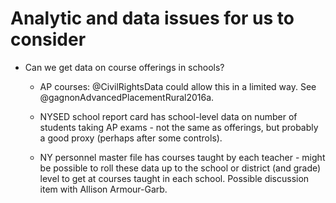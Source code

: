 # Analytic and data issues for us to consider

-   Can we get data on course offerings in schools?

    -   AP courses: @CivilRightsData could allow this in a limited way. See @gagnonAdvancedPlacementRural2016a.

    -   NYSED school report card has school-level data on number of students taking AP exams - not the same as offerings, but probably a good proxy (perhaps after some controls).

    -   NY personnel master file has courses taught by each teacher - might be possible to roll these data up to the school or district (and grade) level to get at courses taught in each school. Possible discussion item with Allison Armour-Garb.
